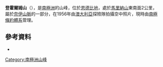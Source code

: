 {{Coord|68|12|S|49|7|E|source:GNIS|display=title}}

'''登霍爾姆山'''（{{lang-en|Mount Denholm}}），是[[南極洲|南極洲]]的山峰，位於[[恩德比地|恩德比地]]，處於[[馬里納山|馬里納山]]東南面2公里，屬於[[奈伊山脈|奈伊山脈]]的一部分，在1956年由[[澳大利亞|澳大利亞]]探險隊拍攝空中照片，現時由[[南極條約體系|南極條約體系]]管理。

==參考資料==
*{{usgs-gazetteer|id=3732|name=Denholm, Mount}}

{{Antarctica-geo-stub}}
[[Category:南極洲山峰|Category:南極洲山峰]]